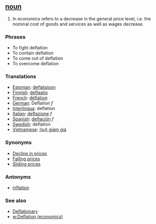 ==[[noun]]==

#In economics refers to a decrease in the general price level, i.e. the nominal cost of goods and services as well as wages decrease.
=== Phrases ===
*To fight deflation
*To contain deflation
*To come out of deflation
*To overcome deflation

=== Translations ===
*[[Estonian]]: [[deflatsioon]]
*[[Finnish]]: [[deflaatio]]
*[[French]]: [[déflation]]
*[[German]]: Deflation ''f''
*[[Interlingua]]: deflation
*[[Italian]]: [[deflazione]] ''f''
*[[Spanish]]: [[deflación]] ''f''
*[[Swedish]]: deflation
*[[Vietnamese]]: [[giảm giá|(sự) giảm giá]]

=== Synonyms ===

*[[Decline in prices]]
*[[Falling prices]]
*[[Sliding prices]]

=== Antonyms ===

*[[inflation]]

=== See also ===

*[[Deflationary]]
*[[w:Deflation (economics)]]